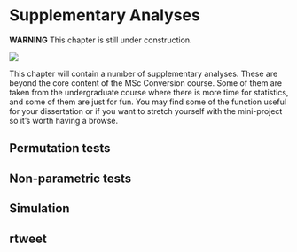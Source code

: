 # Supplementary Analyses

**WARNING** This chapter is still under construction.

![](http://www.reactiongifs.com/wp-content/uploads/2013/07/see.gif)

This chapter will contain a number of supplementary analyses. These are beyond the core content of the MSc Conversion course. Some of them are taken from the undergraduate course where there is more time for statistics, and some of them are just for fun. You may find some of the function useful for your dissertation or if you want to stretch yourself with the mini-project so it's worth having a browse.

## Permutation tests

## Non-parametric tests

## Simulation

## rtweet